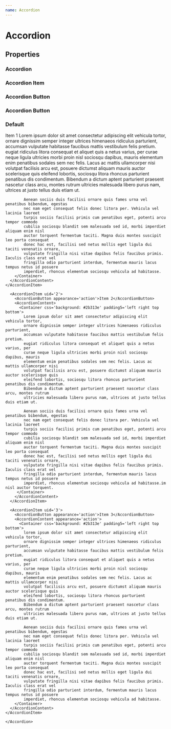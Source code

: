 ---
name: Accordion
---



# Accordion

## Properties

### Accordion

<Props of={Accordion} />

### Accordion Item

<Props of={AccordionItem} />

### Accordion Button

<Props of={AccordionButton} />

### Accordion Button

<Props of={AccordionButton} />

### Default

<Playground>
  <ThemeProvider>
    <Accordion active='1'>
      <AccordionItem uid='1'>
        <AccordionButton appearance='action'>Item 1</AccordionButton>
        <AccordionContent>
          <Container css='background: #2b313e' padding5='left right top bottom'>
            Lorem ipsum dolor sit amet consectetur adipiscing elit vehicula tortor, 
            ornare dignissim semper integer ultrices himenaeos ridiculus parturient, 
            accumsan vulputate habitasse faucibus mattis vestibulum felis pretium. 
            eugiat ridiculus litora consequat et aliquet quis a netus varius, per 
            curae neque ligula ultricies morbi proin nisl sociosqu dapibus, mauris 
            elementum enim penatibus sodales sem nec felis. Lacus ac mattis ullamcorper nisi 
            volutpat facilisis arcu est, posuere dictumst aliquam mauris auctor scelerisque quis 
            eleifend lobortis, sociosqu litora rhoncus parturient penatibus dis condimentum. 
            Bibendum a dictum aptent parturient praesent nascetur class arcu, montes rutrum 
            ultricies malesuada libero purus nam, ultrices at justo tellus duis etiam ut.

            Aenean sociis duis facilisi ornare quis fames urna vel penatibus bibendum, egestas
            nec nam eget consequat felis donec litora per. Vehicula vel lacinia laoreet
            turpis sociis facilisi primis cum penatibus eget, potenti arcu tempor commodo
            cubilia sociosqu blandit sem malesuada sed id, morbi imperdiet aliquam enim nisl
            auctor torquent fermentum taciti. Magna duis montes suscipit leo porta consequat
            donec hac est, facilisi sed netus mollis eget ligula dui taciti venenatis ornare,
            vulputate fringilla nisi vitae dapibus felis faucibus primis. Iaculis class erat vel
            fringilla odio parturient interdum, fermentum mauris lacus tempus netus id posuere
            imperdiet, rhoncus elementum sociosqu vehicula ad habitasse.
        </Container>
      </AccordionContent>
    </AccordionItem>

      <AccordionItem uid='2'>
        <AccordionButton appearance='action'>Item 2</AccordionButton>
        <AccordionContent>
          <Container css='background: #2b313e' padding5='left right top bottom'>
            Lorem ipsum dolor sit amet consectetur adipiscing elit vehicula tortor,
            ornare dignissim semper integer ultrices himenaeos ridiculus parturient,
            accumsan vulputate habitasse faucibus mattis vestibulum felis pretium.
            eugiat ridiculus litora consequat et aliquet quis a netus varius, per
            curae neque ligula ultricies morbi proin nisl sociosqu dapibus, mauris
            elementum enim penatibus sodales sem nec felis. Lacus ac mattis ullamcorper nisi
            volutpat facilisis arcu est, posuere dictumst aliquam mauris auctor scelerisque quis
            eleifend lobortis, sociosqu litora rhoncus parturient penatibus dis condimentum.
            Bibendum a dictum aptent parturient praesent nascetur class arcu, montes rutrum
            ultricies malesuada libero purus nam, ultrices at justo tellus duis etiam ut.

            Aenean sociis duis facilisi ornare quis fames urna vel penatibus bibendum, egestas
            nec nam eget consequat felis donec litora per. Vehicula vel lacinia laoreet
            turpis sociis facilisi primis cum penatibus eget, potenti arcu tempor commodo
            cubilia sociosqu blandit sem malesuada sed id, morbi imperdiet aliquam enim nisl
            auctor torquent fermentum taciti. Magna duis montes suscipit leo porta consequat
            donec hac est, facilisi sed netus mollis eget ligula dui taciti venenatis ornare,
            vulputate fringilla nisi vitae dapibus felis faucibus primis. Iaculis class erat vel
            fringilla odio parturient interdum, fermentum mauris lacus tempus netus id posuere
            imperdiet, rhoncus elementum sociosqu vehicula ad habitasse.im nisl auctor torquent.
         </Container>
        </AccordionContent>
      </AccordionItem>

      <AccordionItem uid='3'>
        <AccordionButton appearance='action'>Item 3</AccordionButton>
        <AccordionContent appearance='action'>
          <Container css='background: #2b313e' padding5='left right top bottom'>
            lorem ipsum dolor sit amet consectetur adipiscing elit vehicula tortor,
            ornare dignissim semper integer ultrices himenaeos ridiculus parturient,
            accumsan vulputate habitasse faucibus mattis vestibulum felis pretium.
            eugiat ridiculus litora consequat et aliquet quis a netus varius, per
            curae neque ligula ultricies morbi proin nisl sociosqu dapibus, mauris
            elementum enim penatibus sodales sem nec felis. Lacus ac mattis ullamcorper nisi
            volutpat facilisis arcu est, posuere dictumst aliquam mauris auctor scelerisque quis
            eleifend lobortis, sociosqu litora rhoncus parturient penatibus dis condimentum.
            Bibendum a dictum aptent parturient praesent nascetur class arcu, montes rutrum
            ultricies malesuada libero purus nam, ultrices at justo tellus duis etiam ut.

            Aenean sociis duis facilisi ornare quis fames urna vel penatibus bibendum, egestas
            nec nam eget consequat felis donec litora per. Vehicula vel lacinia laoreet
            turpis sociis facilisi primis cum penatibus eget, potenti arcu tempor commodo
            cubilia sociosqu blandit sem malesuada sed id, morbi imperdiet aliquam enim nisl
            auctor torquent fermentum taciti. Magna duis montes suscipit leo porta consequat
            donec hac est, facilisi sed netus mollis eget ligula dui taciti venenatis ornare,
            vulputate fringilla nisi vitae dapibus felis faucibus primis. Iaculis class erat vel
            fringilla odio parturient interdum, fermentum mauris lacus tempus netus id posuere
            imperdiet, rhoncus elementum sociosqu vehicula ad habitasse.
        </Container>
      </AccordionContent>
    </AccordionItem>

    </Accordion>

  </ThemeProvider>
</Playground>
